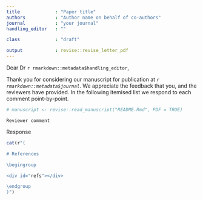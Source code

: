```yaml
---
title             : "Paper title"
authors           : "Author name on behalf of co-authors"
journal           : "your journal"
handling_editor   : ""

class             : "draft"

output            : revise::revise_letter_pdf
---
```


Dear Dr `r rmarkdown::metadata$handling_editor`,

Thank you for considering our manuscript for publication at _`r rmarkdown::metadata$journal`_. We appreciate the feedback that you, and the reviewers have provided. In the following itemised list we respond to each comment point-by-point.

```r
# manuscript <- revise::read_manuscript("README.Rmd", PDF = TRUE)
```

```asis
Reviewer comment

```

Response

\clearpage


```r
cat(r"(

# References

\begingroup

<div id="refs"></div>

\endgroup   
)")

```

